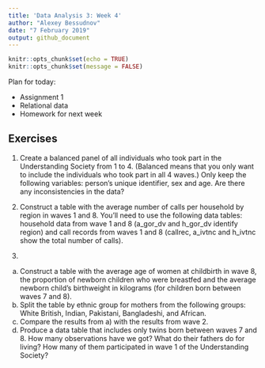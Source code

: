 ```yaml
---
title: 'Data Analysis 3: Week 4'
author: "Alexey Bessudnov"
date: "7 February 2019"
output: github_document
---
```


```r
knitr::opts_chunk$set(echo = TRUE)
knitr::opts_chunk$set(message = FALSE)
```

Plan for today:

- Assignment 1
- Relational data
- Homework for next week

## Exercises

1. Create a balanced panel of all individuals who took part in the Understanding Society from 1 to 4. (Balanced means that you only want to include the individuals who took part in all 4 waves.) Only keep the following variables: person's unique identifier, sex and age. Are there any inconsistencies in the data?

2. Construct a table with the average number of calls per household by region in waves 1 and 8. You'll need to use the following data tables: household data from wave 1 and 8 (a_gor_dv and h_gor_dv identify region) and call records from waves 1 and 8 (callrec, a_ivtnc and h_ivtnc show the total number of calls).

3. 
a) Construct a table with the average age of women at childbirth in wave 8, the proportion of newborn children who were breastfed and the average newborn child's birthweight in kilograms (for children born between waves 7 and 8).
b) Split the table by ethnic group for mothers from the following groups: White British, Indian, Pakistani, Bangladeshi, and African.
c) Compare the results from a)  with the results from wave 2.
d) Produce a data table that includes only twins born between waves 7 and 8. How many observations have we got? What do their fathers do for living? How many of them participated in wave 1 of the Understanding Society?



